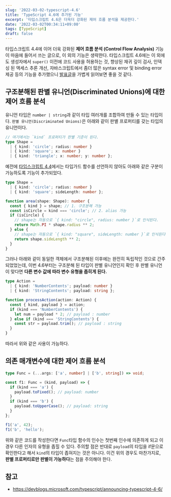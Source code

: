 ```yaml
---
slug: '2022-03-02-typescript-4.6'
title: 'TypeScript 4.6에 추가된 기능'
excerpt: '타입스크립트 4.6은 더욱더 강화된 제어 흐름 분석을 제공한다.'
date: '2022-03-02T00:34:11+09:00'
tags: [TypeScript]
draft: false
---
```


타입스크립트 4.4에 이어 더욱 강화된 **제어 흐름 분석 (Control Flow Analysis)** 기능이 마음에 들어서 쓰는 글으로, 이 외의 기능은 생략한다. 타입스크립트 4.6에는 이 외에도 생성자에서 `super()` 이전에 코드 사용을 허용하는 것, 향상된 재귀 깊이 검사, 인덱싱 된 액세스 추론 개선, 자바스크립트에서 좀더 많은 syntax error 및 binding error 제공 등의 기능을 추가했으니 [발표글](https://devblogs.microsoft.com/typescript/announcing-typescript-4-6/)을 가볍게 읽어보면 좋을 것 같다.

## 구조분해된 판별 유니언(Discriminated Unions)에 대한 제어 흐름 분석

유니언 타입은 `number | string`과 같이 타입 여러개를 조합하여 만들 수 있는 타입이다. `판별 유니언(Discriminated Unions)`은 아래와 같이 판별 프로퍼티를 갖는 타입의 유니언이다.

```ts
// 여기에서는 `kind` 프로퍼티가 판별 기준이 된다.
type Shape =
  | { kind: 'circle'; radius: number }
  | { kind: 'square'; x: number }
  | { kind: 'triangle'; x: number; y: number };
```

예전에 [타입스크립트 4.4](/post/2021-08-28-typescript-4.4)에서는 타입가드 함수를 선언하지 않아도 아래와 같은 구분이 가능하도록 기능이 추가되었다.

```ts
type Shape =
  | { kind: 'circle'; radius: number }
  | { kind: 'square'; sideLength: number };

function area(shape: Shape): number {
  const { kind } = shape; // 1. 구조분해 가능
  const isCircle = kind === 'circle'; // 2. alias 가능
  if (isCircle) {
    // shape는 자동으로 `{ kind: "circle", radius: number }`로 인식된다.
    return Math.PI * shape.radius ** 2;
  } else {
    // shape는 자동으로 `{ kind: "square", sideLength: number }`로 인식된다.
    return shape.sideLength ** 2;
  }
}
```

그러나 아래와 같이 동일한 객체에서 구조분해된 이후에는 완전히 독립적인 것으로 간주되었었는데, 이번 4.6부터는 구조분해 된 타입이 판별 유니언인지 확인 후 판별 유니언이 맞다면 **다른 변수 값에 따라 변수 유형을 좁히게 된다.**

```ts
type Action =
  | { kind: 'NumberContents'; payload: number }
  | { kind: 'StringContents'; payload: string };

function processAction(action: Action) {
  const { kind, payload } = action;
  if (kind === 'NumberContents') {
    let num = payload * 2; // payload : number
  } else if (kind === 'StringContents') {
    const str = payload.trim(); // payload : string
  }
}
```

따라서 위와 같은 사용이 가능하다.

## 의존 매개변수에 대한 제어 흐름 분석

```ts
type Func = (...args: ['a', number] | ['b', string]) => void;

const f1: Func = (kind, payload) => {
  if (kind === 'a') {
    payload.toFixed(); // payload: number
  }
  if (kind === 'b') {
    payload.toUpperCase(); // payload: string
  }
};

f1('a', 42);
f1('b', 'hello');
```

위와 같은 코드를 작성한다면 `Func`타입 함수의 인수는 첫번째 인수에 의존하게 되고 이 경우 다른 인자의 유형을 좁힐 수 있다. 주의할 점은 반대로 `payload`의 타입을 if문으로 확인한다고 해서 `kind`의 타입이 좁혀지는 것은 아니다. 이건 위의 경우도 마찬가지로, **판별 프로퍼티로만 판별이 가능하다**는 점을 주의해야 한다.

## 참고

- https://devblogs.microsoft.com/typescript/announcing-typescript-4-6/
